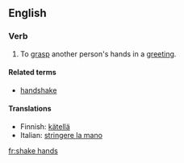==English==

===Verb===
{{en-verb|shakes hands|shaking hands|shook hands|shaken hands}}

# To [[grasp]] another person's hands in a [[greeting]].

====Related terms====
*[[handshake]]

====Translations====
{{trans-top|To grasp another person's hands in a greeting}}
*Finnish: [[kätellä]]
*Italian: [[stringere la mano]]
{{trans-mid}}
{{trans-bottom}}

[[fr:shake hands]]